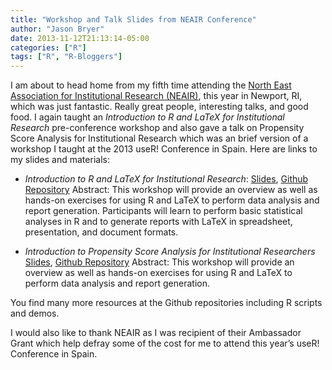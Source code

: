 ```yaml
---
title: "Workshop and Talk Slides from NEAIR Conference"
author: "Jason Bryer"
date: 2013-11-12T21:13:14-05:00
categories: ["R"]
tags: ["R", "R-Bloggers"]
---
```


I am about to head home from my fifth time attending the [North East Association for Institutional Research (NEAIR)](http://www.neair.org/?), this year in Newport, RI, which was just fantastic. Really great people, interesting talks, and good food. I again taught an *Introduction to R and LaTeX for Institutional Research* pre-conference workshop and also gave a talk on Propensity Score Analysis for Institutional Research which was an brief version of a workshop I taught at the 2013 useR! Conference in Spain. Here are links to my slides and materials:

* *Introduction to R and LaTeX for Institutional Research*: [Slides](https://github.com/jbryer/IntroRandLaTeXforIR/blob/master/Slides/IntroRforIR-Presentation.pdf?raw=true), [Github Repository](https://github.com/jbryer/IntroRandLaTeXforIR)
Abstract: This workshop will provide an overview as well as hands-on exercises for using R and LaTeX to
perform data analysis and report generation. Participants will learn to perform basic statistical
analyses in R and to generate reports with LaTeX in spreadsheet, presentation, and document
formats.

* *Introduction to Propensity Score Analysis for Institutional Researchers* [Slides](https://github.com/jbryer/IntroPSAwithR/blob/master/NEAIR2013%20Slides/Slides.pdf?raw=true), [Github Repository](https://github.com/jbryer/IntroPSAwithR)
Abstract: This workshop will provide an overview as well as hands-on exercises for using R and LaTeX to
perform data analysis and report generation.

You find many more resources at the Github repositories including R scripts and demos.

I would also like to thank NEAIR as I was recipient of their Ambassador Grant which help defray some of the cost for me to attend this year's useR! Conference in Spain.
